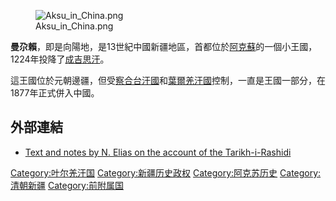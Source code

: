 {{unreferenced|time=2015-03-26T01:07:55+00:00}}
[[Image:Aksu_in_China.png|thumb]]

'''曼尕賴'''，即是向陽地，是13世紀中國新疆地區，首都位於[[阿克蘇|阿克蘇]]的一個小王國，1224年投降了[[成吉思汗|成吉思汗]]。

這王國位於元朝邊疆，但受[[察合台汗國|察合台汗國]]和[[葉爾羌汗國|葉爾羌汗國]]控制，一直是王國一部分，在1877年正式併入中國。

==外部連結==
* [https://web.archive.org/web/20070929131615/http://persian.packhum.org/persian/index.jsp?serv=pf&file=05801031&ct=7 Text and notes by N. Elias on the account of the [[Tarikh-i-Rashidi|Tarikh-i-Rashidi]]]

[[Category:叶尔羌汗国|Category:叶尔羌汗国]]
[[Category:新疆历史政权|Category:新疆历史政权]]
[[Category:阿克苏历史|Category:阿克苏历史]]
[[Category:清朝新疆|Category:清朝新疆]]
[[Category:前附属国|Category:前附属国]]